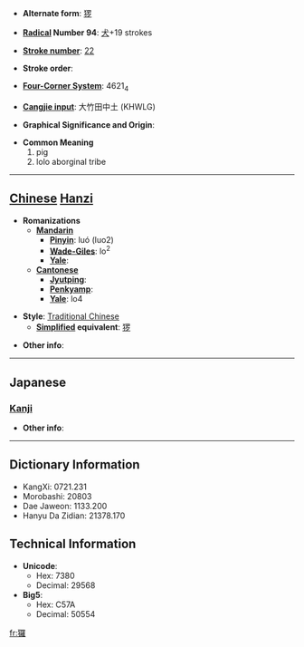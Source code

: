 * '''Alternate form''': [[猡]]

* '''[[Wiktionary:Chinese radical index| Radical]] Number 94''': [[Wiktionary:Chinese radical index 犬|犬]]+19 strokes

* '''[[Wiktionary:Chinese total strokes index|Stroke number]]''': [[Wiktionary:Chinese total strokes index 22|22]]

* '''Stroke order''': 

* '''[[Wiktionary:Chinese four corner index|Four-Corner System]]''': 4621<sub>4</sub>

* '''[[Wiktionary:Chinese Cangjie index|Cangjie input]]''': 大竹田中土 (KHWLG)

* '''Graphical Significance and Origin''': 

* '''Common Meaning'''
*#pig
*# lolo aborginal tribe


----

== [[Chinese]] [[Hanzi]] ==

* '''Romanizations'''
** '''[[Mandarin]]'''
*** '''[[Pinyin]]''': luó (luo2)
*** '''[[Wade-Giles]]''': lo<sup>2</sup>
*** '''[[Yale]]''': 
** '''[[Cantonese]]'''
*** '''[[Jyutping]]''':
*** '''[[Penkyamp]]''': 
*** '''[[Yale]]''': lo4

* '''Style''': [[Traditional Chinese]] 
** '''[[Simplified Chinese|Simplified]] equivalent''': [[猡]]

* '''Other info''': 

----

==Japanese==
===[[Kanji]]===
{{kanji|on readings=[[ら]] (ra)|kun readings=}}

* '''Other info''':  

----

== Dictionary Information ==

* KangXi: 0721.231
* Morobashi: 20803
* Dae Jaweon: 1133.200
* Hanyu Da Zidian: 21378.170

== Technical Information ==

* '''Unicode''':
** Hex: 7380
** Decimal: 29568
* '''Big5''':
** Hex: C57A
** Decimal: 50554

[[fr:玀]]